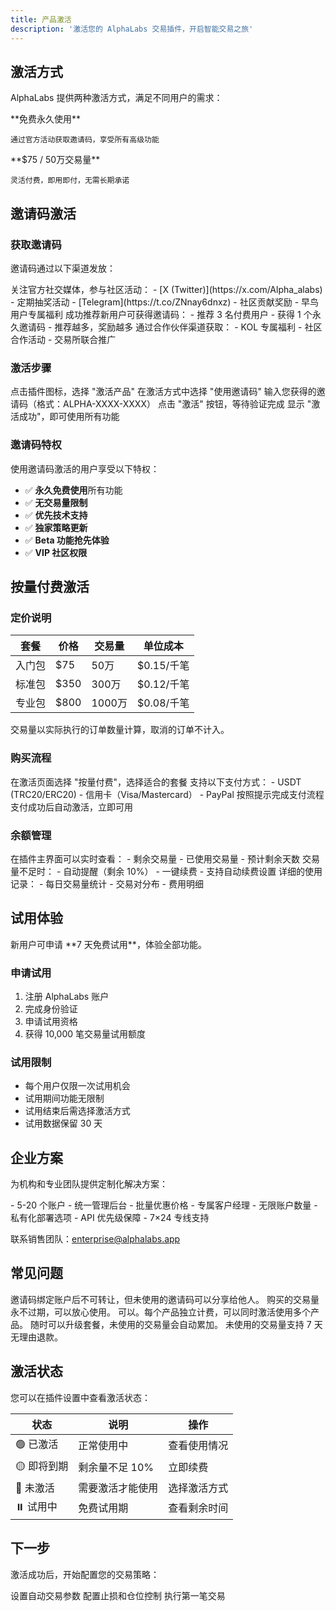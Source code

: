 ```yaml
---
title: 产品激活
description: '激活您的 AlphaLabs 交易插件，开启智能交易之旅'
---
```


## 激活方式

AlphaLabs 提供两种激活方式，满足不同用户的需求：

<CardGroup cols={2}>
  <Card title="邀请码激活" icon="ticket">
    **免费永久使用**
    
    通过官方活动获取邀请码，享受所有高级功能
  </Card>
  <Card title="按量付费" icon="credit-card">
    **$75 / 50万交易量**
    
    灵活付费，即用即付，无需长期承诺
  </Card>
</CardGroup>

## 邀请码激活

### 获取邀请码

邀请码通过以下渠道发放：

<Tabs>
  <Tab title="社区活动">
    关注官方社交媒体，参与社区活动：
    - [X (Twitter)](https://x.com/Alpha_alabs) - 定期抽奖活动
    - [Telegram](https://t.co/ZNnay6dnxz) - 社区贡献奖励
    - 早鸟用户专属福利
  </Tab>
  <Tab title="推荐计划">
    成功推荐新用户可获得邀请码：
    - 推荐 3 名付费用户
    - 获得 1 个永久邀请码
    - 推荐越多，奖励越多
  </Tab>
  <Tab title="合作伙伴">
    通过合作伙伴渠道获取：
    - KOL 专属福利
    - 社区合作活动
    - 交易所联合推广
  </Tab>
</Tabs>

### 激活步骤

<Steps>
  <Step title="打开激活页面">
    点击插件图标，选择 "激活产品"
  </Step>
  <Step title="选择邀请码激活">
    在激活方式中选择 "使用邀请码"
  </Step>
  <Step title="输入邀请码">
    输入您获得的邀请码（格式：ALPHA-XXXX-XXXX）
  </Step>
  <Step title="验证激活">
    点击 "激活" 按钮，等待验证完成
  </Step>
  <Step title="激活成功">
    显示 "激活成功"，即可使用所有功能
  </Step>
</Steps>

### 邀请码特权

<Info>
  使用邀请码激活的用户享受以下特权：
</Info>

- ✅ **永久免费使用**所有功能
- ✅ **无交易量限制**
- ✅ **优先技术支持**
- ✅ **独家策略更新**
- ✅ **Beta 功能抢先体验**
- ✅ **VIP 社区权限**

## 按量付费激活

### 定价说明

| 套餐 | 价格 | 交易量 | 单位成本 |
|------|------|--------|----------|
| 入门包 | $75 | 50万 | $0.15/千笔 |
| 标准包 | $350 | 300万 | $0.12/千笔 |
| 专业包 | $800 | 1000万 | $0.08/千笔 |

<Note>
  交易量以实际执行的订单数量计算，取消的订单不计入。
</Note>

### 购买流程

<Steps>
  <Step title="选择套餐">
    在激活页面选择 "按量付费"，选择适合的套餐
  </Step>
  <Step title="支付方式">
    支持以下支付方式：
    - USDT (TRC20/ERC20)
    - 信用卡（Visa/Mastercard）
    - PayPal
  </Step>
  <Step title="完成支付">
    按照提示完成支付流程
  </Step>
  <Step title="自动激活">
    支付成功后自动激活，立即可用
  </Step>
</Steps>

### 余额管理

<Tabs>
  <Tab title="查看余额">
    在插件主界面可以实时查看：
    - 剩余交易量
    - 已使用交易量
    - 预计剩余天数
  </Tab>
  <Tab title="充值续费">
    交易量不足时：
    - 自动提醒（剩余 10%）
    - 一键续费
    - 支持自动续费设置
  </Tab>
  <Tab title="使用记录">
    详细的使用记录：
    - 每日交易量统计
    - 交易对分布
    - 费用明细
  </Tab>
</Tabs>

## 试用体验

<Warning>
  新用户可申请 **7 天免费试用**，体验全部功能。
</Warning>

### 申请试用

1. 注册 AlphaLabs 账户
2. 完成身份验证
3. 申请试用资格
4. 获得 10,000 笔交易量试用额度

### 试用限制

- 每个用户仅限一次试用机会
- 试用期间功能无限制
- 试用结束后需选择激活方式
- 试用数据保留 30 天

## 企业方案

为机构和专业团队提供定制化解决方案：

<CardGroup cols={2}>
  <Card title="团队版" icon="users">
    - 5-20 个账户
    - 统一管理后台
    - 批量优惠价格
    - 专属客户经理
  </Card>
  <Card title="企业版" icon="building">
    - 无限账户数量
    - 私有化部署选项
    - API 优先级保障
    - 7×24 专线支持
  </Card>
</CardGroup>

联系销售团队：enterprise@alphalabs.app

## 常见问题

<AccordionGroup>
  <Accordion title="邀请码可以转让吗？">
    邀请码绑定账户后不可转让，但未使用的邀请码可以分享给他人。
  </Accordion>
  <Accordion title="按量付费的交易量会过期吗？">
    购买的交易量永不过期，可以放心使用。
  </Accordion>
  <Accordion title="可以同时使用多个产品吗？">
    可以。每个产品独立计费，可以同时激活使用多个产品。
  </Accordion>
  <Accordion title="如何升级到更高级的套餐？">
    随时可以升级套餐，未使用的交易量会自动累加。
  </Accordion>
  <Accordion title="退款政策是什么？">
    未使用的交易量支持 7 天无理由退款。
  </Accordion>
</AccordionGroup>

## 激活状态

您可以在插件设置中查看激活状态：

| 状态 | 说明 | 操作 |
|------|------|------|
| 🟢 已激活 | 正常使用中 | 查看使用情况 |
| 🟡 即将到期 | 剩余量不足 10% | 立即续费 |
| 🔴 未激活 | 需要激活才能使用 | 选择激活方式 |
| ⏸️ 试用中 | 免费试用期 | 查看剩余时间 |

## 下一步

激活成功后，开始配置您的交易策略：

<CardGroup cols={3}>
  <Card title="配置策略" icon="sliders" href="/features/auto-trading">
    设置自动交易参数
  </Card>
  <Card title="风险管理" icon="shield" href="/concepts/risk-management">
    配置止损和仓位控制
  </Card>
  <Card title="开始交易" icon="play" href="/getting-started/first-trade">
    执行第一笔交易
  </Card>
</CardGroup>